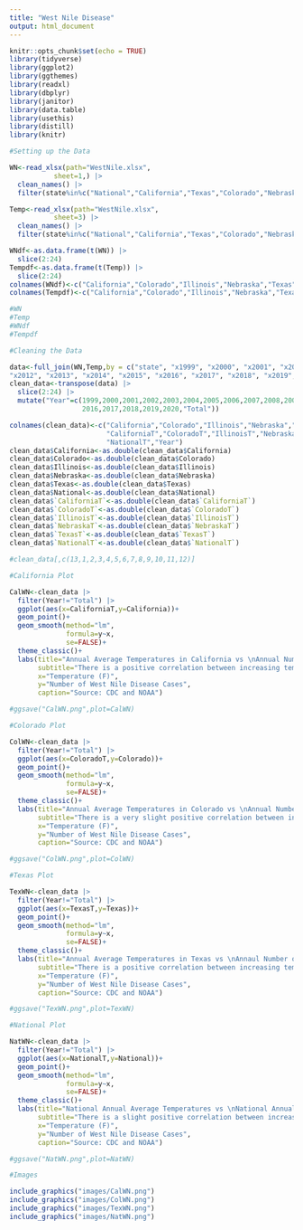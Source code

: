 ```yaml
---
title: "West Nile Disease"
output: html_document
---
```


```r
knitr::opts_chunk$set(echo = TRUE)
library(tidyverse)
library(ggplot2)
library(ggthemes)
library(readxl)
library(dbplyr)
library(janitor)
library(data.table)
library(usethis)
library(distill)
library(knitr)
```

```r
#Setting up the Data

WN<-read_xlsx(path="WestNile.xlsx",
           sheet=1,) |> 
  clean_names() |>
  filter(state%in%c("National","California","Texas","Colorado","Nebraska","Illinois"))

Temp<-read_xlsx(path="WestNile.xlsx",
           sheet=3) |> 
  clean_names() |> 
  filter(state%in%c("National","California","Texas","Colorado","Nebraska","Illinois"))

WNdf<-as.data.frame(t(WN)) |>
  slice(2:24)
Tempdf<-as.data.frame(t(Temp)) |> 
  slice(2:24)
colnames(WNdf)<-c("California","Colorado","Illinois","Nebraska","Texas","National")
colnames(Tempdf)<-c("California","Colorado","Illinois","Nebraska","Texas","National")

#WN
#Temp
#WNdf
#Tempdf
```

```r
#Cleaning the Data

data<-full_join(WN,Temp,by = c("state", "x1999", "x2000", "x2001", "x2002", "x2003", "x2004", "x2005", "x2006", "x2007", "x2008", "x2009", "x2010", "x2011",
"x2012", "x2013", "x2014", "x2015", "x2016", "x2017", "x2018", "x2019", "x2020"))
clean_data<-transpose(data) |> 
  slice(2:24) |> 
  mutate("Year"=c(1999,2000,2001,2002,2003,2004,2005,2006,2007,2008,2009,2010,2011,2012,2013,2014,2015,
                  2016,2017,2018,2019,2020,"Total"))

colnames(clean_data)<-c("California","Colorado","Illinois","Nebraska","Texas","National",
                        "CaliforniaT","ColoradoT","IllinoisT","NebraskaT","TexasT",
                        "NationalT","Year")
clean_data$California<-as.double(clean_data$California)
clean_data$Colorado<-as.double(clean_data$Colorado)
clean_data$Illinois<-as.double(clean_data$Illinois)
clean_data$Nebraska<-as.double(clean_data$Nebraska)
clean_data$Texas<-as.double(clean_data$Texas)
clean_data$National<-as.double(clean_data$National)
clean_data$`CaliforniaT`<-as.double(clean_data$`CaliforniaT`)
clean_data$`ColoradoT`<-as.double(clean_data$`ColoradoT`)
clean_data$`IllinoisT`<-as.double(clean_data$`IllinoisT`)
clean_data$`NebraskaT`<-as.double(clean_data$`NebraskaT`)
clean_data$`TexasT`<-as.double(clean_data$`TexasT`)
clean_data$`NationalT`<-as.double(clean_data$`NationalT`)

#clean_data[,c(13,1,2,3,4,5,6,7,8,9,10,11,12)] 
```

```r
#California Plot

CalWN<-clean_data |>  
  filter(Year!="Total") |> 
  ggplot(aes(x=CaliforniaT,y=California))+
  geom_point()+
  geom_smooth(method="lm",
              formula=y~x,
              se=FALSE)+
  theme_classic()+
  labs(title="Annual Average Temperatures in California vs \nAnnual Number of West Nile Cases in California",
       subtitle="There is a positive correlation between increasing temeprature and higher case numbers\nhowever it is quite weak.",
       x="Temperature (F)",
       y="Number of West Nile Disease Cases",
       caption="Source: CDC and NOAA")

#ggsave("CalWN.png",plot=CalWN)
```

```r
#Colorado Plot

ColWN<-clean_data |>  
  filter(Year!="Total") |> 
  ggplot(aes(x=ColoradoT,y=Colorado))+
  geom_point()+
  geom_smooth(method="lm",
              formula=y~x,
              se=FALSE)+
  theme_classic()+
  labs(title="Annual Average Temperatures in Colorado vs \nAnnual Number of West Nile Cases in Colorado",
       subtitle="There is a very slight positive correlation between increasing temeprature and higher case numbers\nhowever there seems to be no significant correlation overall.",
       x="Temperature (F)",
       y="Number of West Nile Disease Cases",
       caption="Source: CDC and NOAA")

#ggsave("ColWN.png",plot=ColWN)
```

```r
#Texas Plot

TexWN<-clean_data |>  
  filter(Year!="Total") |> 
  ggplot(aes(x=TexasT,y=Texas))+
  geom_point()+
  geom_smooth(method="lm",
              formula=y~x,
              se=FALSE)+
  theme_classic()+
  labs(title="Annual Average Temperatures in Texas vs \nAnnaul Number of West Nile Cases in Texas",
       subtitle="There is a positive correlation between increasing temeprature and higher case numbers\nhowever it is weak",
       x="Temperature (F)",
       y="Number of West Nile Disease Cases",
       caption="Source: CDC and NOAA")

#ggsave("TexWN.png",plot=TexWN)
```

```r
#National Plot

NatWN<-clean_data |>  
  filter(Year!="Total") |> 
  ggplot(aes(x=NationalT,y=National))+
  geom_point()+
  geom_smooth(method="lm",
              formula=y~x,
              se=FALSE)+
  theme_classic()+
  labs(title="National Annual Average Temperatures vs \nNational Annual Number of West Nile Cases",
       subtitle="There is a slight positive correlation between increasing temeprature and higher case numbers\nhowever it is very weak",
       x="Temperature (F)",
       y="Number of West Nile Disease Cases",
       caption="Source: CDC and NOAA")

#ggsave("NatWN.png",plot=NatWN)
```

```r
#Images

include_graphics("images/CalWN.png")
include_graphics("images/ColWN.png")
include_graphics("images/TexWN.png")
include_graphics("images/NatWN.png")
```

